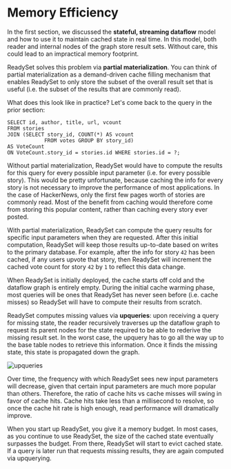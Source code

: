 # Memory Efficiency
In the first section, we discussed the **stateful, streaming dataflow** model and how to use it to 
maintain cached state in real time. In this model, both reader and internal nodes of the graph store result sets. 
Without care, this could lead to an impractical memory footprint. 

ReadySet solves this problem via **partial materialization**. You can think of partial materialization as a 
demand-driven cache filling mechanism that enables ReadySet to only store the subset of the overall result set that is 
useful (i.e. the subset of the results that are commonly read). 

What does this look like in practice? Let's come back to the query in the prior section: 

```
SELECT id, author, title, url, vcount 
FROM stories 
JOIN (SELECT story_id, COUNT(*) AS vcount 
            FROM votes GROUP BY story_id)  
AS VoteCount 
ON VoteCount.story_id = stories.id WHERE stories.id = ?; 
``` 

Without partial materialization, ReadySet would have to compute the results for this query for every possible 
input parameter (i.e. for every possible story). This would be pretty unfortunate, because caching the info 
for every story is not necessary to improve the performance of most applications. In the case of HackerNews, 
only the first few pages worth of stories are commonly read. Most of the benefit from caching would therefore
come from storing this popular content, rather than caching every story ever posted. 

With partial materialization, ReadySet can compute the query results for specific input parameters when they are requested. 
After this initial computation, ReadySet will keep those results up-to-date based on writes to the primary database. 
For example, after the info for story `42` has been cached, if any users upvote that story, then ReadySet will 
increment the cached vote count for story `42` by `1` to reflect this data change. 


When ReadySet is initially deployed, the cache starts off cold and the dataflow graph is entirely empty. During the initial cache warming phase, 
most queries will be ones that ReadySet has never seen before (i.e. cache misses) so ReadySet will have to compute their 
results from scratch. 

ReadySet computes missing values via **upqueries**: upon receiving a query for missing state, the reader recursively 
traverses up the dataflow graph to request its parent nodes for the state required to be able to rederive the missing result set. 
In the worst case, the upquery has to go all the way up to the base table nodes to retrieve this information. 
Once it finds the missing state, this state is propagated down the graph. 

![upqueries](/ContinuedUpquery.gif)

Over time, the frequency with which ReadySet sees new input parameters will decrease, 
given that certain input parameters are much more popular than others. Therefore, the ratio of cache hits vs cache misses will 
swing in favor of cache hits. Cache hits take less than a millisecond to resolve, so once the cache hit rate is high enough,
read performance will dramatically improve. 

When you start up ReadySet, you give it a memory budget. In most cases, as you continue to use ReadySet, the size of the cached state eventually 
surpasses the budget. From there, ReadySet will start to evict cached state. If a query is later run that requests missing results, 
they are again computed via upquerying. 


